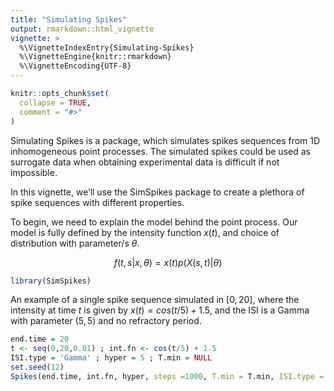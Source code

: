 ```yaml
---
title: "Simulating Spikes"
output: rmarkdown::html_vignette
vignette: >
  %\VignetteIndexEntry{Simulating-Spikes}
  %\VignetteEngine{knitr::rmarkdown}
  %\VignetteEncoding{UTF-8}
---
```


```r
knitr::opts_chunk$set(
  collapse = TRUE,
  comment = "#>"
)
```
Simulating Spikes is a package, which simulates spikes sequences from 1D inhomogeneous point processes. The simulated spikes could be used as surrogate data when obtaining experimental data is difficult if not impossible. 

In this vignette, we'll use the SimSpikes package to create a plethora of spike sequences with different properties.

To begin, we need to explain the model behind the point process. Our model is fully defined by the intensity function $x(t)$, and choice of distribution with parameter/s $\theta$.

$$f(t,s|x,\theta) = x(t)p(X(s,t)|\theta)$$
```r
library(SimSpikes)
```


An example of a single spike sequence simulated in $[0,20]$, where the intensity at time $t$ is given by $x(t) = cos(t/5)+1.5$, and the ISI is a Gamma with parameter $(5,5)$ and no refractory period. 
```r
end.time = 20 
t <- seq(0,20,0.01) ; int.fn <- cos(t/5) + 1.5
ISI.type = 'Gamma' ; hyper = 5 ; T.min = NULL
set.seed(12)
Spikes(end.time, int.fn, hyper, steps =1000, T.min = T.min, ISI.type = "Gamma")
```
